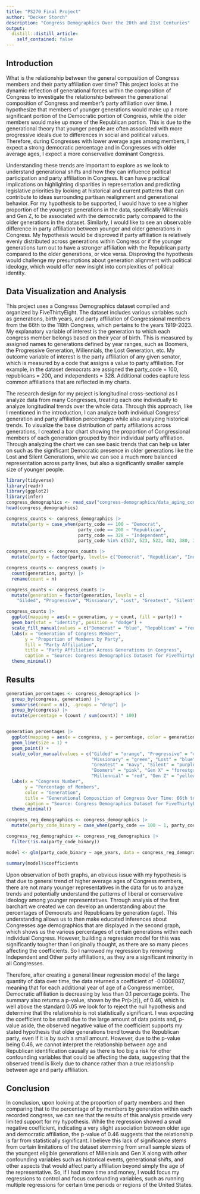 ```yaml
---
title: "PS270 Final Project"
author: "Decker Storch"
description: "Congress Demographics Over the 20th and 21st Centuries"
output:
  distill::distill_article:
    self_contained: false
---
```


## Introduction

What is the relationship between the general composition of Congress members and their party affiliation over time? This project looks at the dynamic reflection of generational forces within the composition of Congress to investigate the relationship between the generational composition of Congress and member's party affiliation over time. I hypothesize that members of younger generations would make up a more significant portion of the Democratic portion of Congress, while the older members would make up more of the Republican portion. This is due to the generational theory that younger people are often associated with more progressive ideals due to differences in social and political values. Therefore, during Congresses with lower average ages among members, I expect a strong democratic percentage and in Congresses with older average ages, I expect a more conservative dominant Congress.

Understanding these trends are important to explore as we look to understand generational shifts and how they can influence political participation and party affiliation in Congress. It can have practical implications on highlighting disparities in representation and predicting legislative priorities by looking at historical and current patterns that can contribute to ideas surrounding partisan realignment and generational behavior. For my hypothesis to be supported, I would have to see a higher proportion of the youngest generations in the data, specifically Millennials and Gen Z, to be associated with the democratic party compared to the older generations in the dataset. Similarly, I would like to see an observable difference in party affiliation between younger and older generations in Congress. My hypothesis would be disproved if party affiliation is relatively evenly distributed across generations within Congress or if the younger generations turn out to have a stronger affiliation with the Republican party compared to the older generations, or vice versa. Disproving the hypothesis would challenge my presumptions about generation alignment with political ideology, which would offer new insight into complexities of political identity.

## Data Visualization and Analysis

This project uses a Congress Demographics dataset compiled and organized by FiveThirtyEight. The dataset includes various variables such as generations, birth years, and party affiliation of Congressional members from the 66th to the 118th Congress, which pertains to the years 1919-2023. My explanatory variable of interest is the generation to which each congress member belongs based on their year of birth. This is measured by assigned names to generations defined by year ranges, such as Boomers, the Progressive Generation, Millennials, the Lost Generation, etc. My outcome variable of interest is the party affiliation of any given senator, which is measured by a code that assigns a value to party affiliation. For example, in the dataset democrats are assigned the party_code = 100, republicans = 200, and independents = 328. Additional codes capture less common affiliations that are reflected in my charts.

The research design for my project is longitudinal cross-sectional as I analyze data from many Congresses, treating each one individually to analyze longitudinal trends over the whole data. Through this approach, like I mentioned in the introduction, I can analyze both individual Congress' generation and party affiliation percentages while also analyzing historical trends. To visualize the base distribution of party affiliations across generations, I created a bar chart showing the proportion of Congressional members of each generation grouped by their individual party affiliation. Through analyzing the chart we can see basic trends that can help us later on such as the significant Democratic presence in older generations like the Lost and Silent Generations, while we can see a much more balanced representation across party lines, but also a significantly smaller sample size of younger people.

```r
library(tidyverse)
library(readr)
library(ggplot2)
library(infer)
congress_demographics <- read_csv("congress-demographics/data_aging_congress.csv")
head(congress_demographics)
```

```r
congress_counts <- congress_demographics |>
  mutate(party = case_when(party_code == 100 ~ "Democrat",
                           party_code == 200 ~ "Republican",
                           party_code == 328 ~ "Independent",
                           party_code %in% c(537, 523, 522, 402, 380, 370, 356, 347, 331, 329, 112) ~ "Other"))

congress_counts <- congress_counts |>
  mutate(party = factor(party, levels= c("Democrat", "Republican", "Independent", "Other")))

congress_counts <- congress_counts |>
  count(generation, party) |>
  rename(count = n)

congress_counts <- congress_counts |>
  mutate(generation = factor(generation, levels = c(
    "Gilded", "Progressive", "Missionary", "Lost", "Greatest", "Silent", "Boomers", "Gen X", "Millennial", "Gen Z")))

congress_counts |>
  ggplot(mapping = aes(x = generation, y = count, fill = party)) +
  geom_bar(stat = "identity", position = "dodge") +
  scale_fill_manual(values = c("Democrat" = "blue", "Republican" = "red", "Independent" = "purple1", "Other" = "grey")) +
  labs(x = "Generation of Congress Member",
       y = "Proportion of Members by Party",
       fill = "Party Affiliation",
       title = "Party Affiliation Across Generations in Congress",
       caption = "Source: Congress Demographics Dataset for FiveThirtyEight") +
  theme_minimal()
```

## Results

```r
generation_percentages <- congress_demographics |>
  group_by(congress, generation) |>
  summarise(count = n(), .groups = "drop") |>
  group_by(congress) |>
  mutate(percentage = (count / sum(count)) * 100)


generation_percentages |>
  ggplot(mapping = aes(x = congress, y = percentage, color = generation)) +
  geom_line(size = 1) +
  geom_point() +
  scale_color_manual(values = c("Gilded" = "orange", "Progressive" = "cyan",
                                "Missionary" = "green", "Lost" = "blue",
                                "Greatest" = "navy", "Silent" = "purple",
                                "Boomers" = "pink", "Gen X" = "forestgreen",
                                "Millennial" = "red", "Gen Z" = "yellow3")) +
  labs(x = "Congress Number",
       y = "Percentage of Members",
       color = "Generation",
       title = "Generational Composition of Congress Over Time: 66th to 118th",
       caption = "Source: Congress Demographics Dataset for FiveThirtyEight") +
  theme_minimal()
```

```r
congress_reg_demographics <- congress_demographics |>
  mutate(party_code_binary = case_when(party_code == 100 ~ 1, party_code == 200 ~ 0, TRUE ~ NA_real_))

congress_reg_demographics <- congress_reg_demographics |>
  filter(!is.na(party_code_binary))

model <- glm(party_code_binary ~ age_years, data = congress_reg_demographics, family = binomial)

summary(model)$coefficients
```

Upon observation of both graphs, an obvious issue with my hypothesis is that due to general trend of higher average ages of Congress members, there are not many younger representatives in the data for us to analyze trends and potentially understand the patterns of liberal or conservative ideology among younger representatives. Through analysis of the first barchart we created we can develop an understanding about the percentages of Democrats and Republicans by generation (age). This understanding allows us to then make educated inferences about Congresses age demographics that are displayed in the second graph, which shows us the various percentages of certain generations within each individual Congress. However, building a regression model for this was significantly tougher than I originally thought, as there are so many pieces affecting the coefficients. So I narrowed my regression by removing Independent and Other party affiliations, as they are a significant minority in all Congresses.

Therefore, after creating a general linear regression model of the large quantity of data over time, the data returned a coefficient of -0.0008087, meaning that for each additional year of age of a Congress member, Democratic affiliation is decreasing by less than 0.1 percentage points. The summary also returns a p-value, shown by the Pr(>|z|), of 0.46, which is well above the standard 0.05 we look for to reject the null hypothesis and determine that the relationship is not statistically significant. I was expecting the coefficient to be small due to the large amount of data points and, p-value aside, the observed negative value of the coefficient supports my stated hypothesis that older generations trend towards the Republican party, even if it is by such a small amount. However, due to the p-value being 0.46, we cannot interpret the relationship between age and Republican identification causally as there is too big a risk for other confounding variables that could be affecting the data, suggesting that the observed trend is likely due to chance rather than a true relationship between age and party affiliation.

## Conclusion

In conclusion, upon looking at the proportion of party members and then comparing that to the percentage of by members by generation within each recorded congress, we can see that the results of this analysis provide very limited support for my hypothesis. While the regression showed a small negative coefficient, indicating a very slight association between older age and democratic affiliation, the p-value of 0.46 suggests that the relationship is far from statistically significant. I believe this lack of significance stems from certain limitations of the dataset stemming from small sample sizes of the youngest eligible generations of Millenials and Gen X along with other confounding variables such as historical events, generational shifts, and other aspects that would affect party affiliation beyond simply the age of the representative. So, if I had more time and money, I would focus my regressions to control and focus confounding variables, such as running multiple regressions for certain time periods or regions of the United States.

